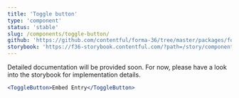 ```yaml
---
title: 'Toggle button'
type: 'component'
status: 'stable'
slug: /components/toggle-button/
github: 'https://github.com/contentful/forma-36/tree/master/packages/forma-36-react-components/src/components/ToggleButton'
storybook: 'https://f36-storybook.contentful.com/?path=/story/components-togglebutton--default'
---
```


Detailed documentation will be provided soon. For now, please have a look into the storybook for implementation details.

```jsx
<ToggleButton>Embed Entry</ToggleButton>
```
